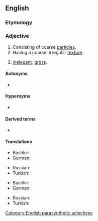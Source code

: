 ==English==

===Etymology===
{{compound|en|coarse|grained}}

===Adjective===
{{en-adj}}

# Consisting of coarse [[particle]]s.
# Having a coarse, irregular [[texture]].
# {{lb|en|figurative}} [[inelegant]]; [[gross]].

====Antonyms====
* {{l|en|fine-grained}}

====Hypernyms====
* {{l|en|grained}}

====Derived terms====
* {{l|en|coarse-grainedness}}

====Translations====
{{trans-top|Consisting of coarse particles}}
* Bashkir: {{t|ba|эре|sc=Cyrl}}
* German: {{t+|de|grobkörnig}}
{{trans-mid}}
* Russian: {{t+|ru|кру́пный}}
* Turkish: {{l|tr|iri}} {{t+|tr|taneli}}
{{trans-bottom}}

{{trans-top|Having a coarse, irregular texture}}
* Bashkir: {{t|ba|эре|sc=Cyrl}}
* German: {{t+|de|grobkörnig}}
{{trans-mid}}
* Russian: {{t+|ru|гру́бый}}
* Turkish: {{l|tr|iri}} {{t+|tr|taneli}}
{{trans-bottom}}

[[Category:English parasynthetic adjectives]]